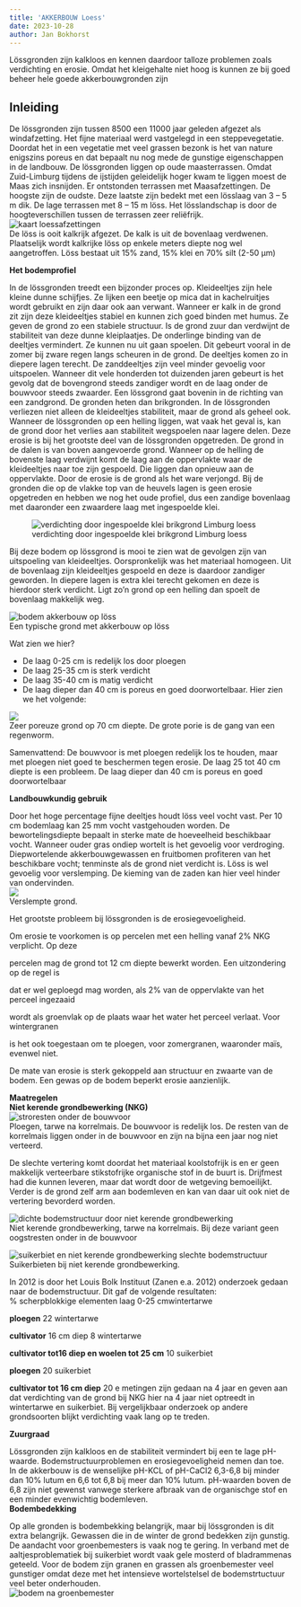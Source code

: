 ```yaml
---
title: 'AKKERBOUW Loess'
date: 2023-10-28
author: Jan Bokhorst
---
```



Lössgronden zijn kalkloos en kennen daardoor talloze problemen zoals verdichting en erosie. Omdat het kleigehalte niet hoog is kunnen ze bij goed beheer hele goede akkerbouwgronden zijn

## Inleiding

  

De lössgronden zijn tussen 8500 een 11000 jaar geleden afgezet als windafzetting. Het fijne materiaal werd vastgelegd in een steppevegetatie. Doordat het in een vegetatie met veel grassen bezonk is het van nature enigszins poreus en dat bepaalt nu nog mede de gunstige eigenschappen in de landbouw. De lössgronden liggen op oude maasterrassen. Omdat Zuid-Limburg tijdens de ijstijden geleidelijk hoger kwam te liggen moest de Maas zich insnijden. Er ontstonden terrassen met Maasafzettingen. De hoogste zijn de oudste. Deze laatste zijn bedekt met een lösslaag van 3 – 5 m dik. De lage terrassen met 8 – 15 m löss. Het lösslandschap is door de hoogteverschillen tussen de terrassen zeer reliëfrijk.   
![kaart loessafzettingen](../img/loss-1920w.jpg)   
De löss is ooit kalkrijk afgezet. De kalk is uit de bovenlaag verdwenen. Plaatselijk wordt kalkrijke löss op enkele meters diepte nog wel aangetroffen. Löss bestaat uit 15% zand, 15% klei en 70% silt (2-50 µm)

**Het bodemprofiel** 

In de lössgronden treedt een bijzonder proces op. Kleideeltjes zijn hele kleine dunne schijfjes. Ze lijken een beetje op mica dat in kachelruitjes wordt gebruikt en zijn daar ook aan verwant. Wanneer er kalk in de grond zit zijn deze kleideeltjes stabiel en kunnen zich goed binden met humus. Ze geven de grond zo een stabiele structuur. Is de grond zuur dan verdwijnt de stabiliteit van deze dunne kleiplaatjes. De onderlinge binding van de deeltjes vermindert. Ze kunnen nu uit gaan spoelen. Dit gebeurt vooral in de zomer bij zware regen langs scheuren in de grond. De deeltjes komen zo in diepere lagen terecht. De zanddeeltjes zijn veel minder gevoelig voor uitspoelen. Wanneer dit vele honderden tot duizenden jaren gebeurt is het gevolg dat de bovengrond steeds zandiger wordt en de laag onder de bouwvoor steeds zwaarder. Een lössgrond gaat bovenin in de richting van een zandgrond. De gronden heten dan brikgronden. In de lössgronden verliezen niet alleen de kleideeltjes stabiliteit, maar de grond als geheel ook. Wanneer de lössgronden op een helling liggen, wat vaak het geval is, kan de grond door het verlies aan stabiliteit wegspoelen naar lagere delen. Deze erosie is bij het grootste deel van de lössgronden opgetreden. De grond in de dalen is van boven aangevoerde grond. Wanneer op de helling de bovenste laag verdwijnt komt de laag aan de oppervlakte waar de kleideeltjes naar toe zijn gespoeld. Die liggen dan opnieuw aan de oppervlakte. Door de erosie is de grond als het ware verjongd. Bij de gronden die op de vlakke top van de heuvels lagen is geen erosie opgetreden en hebben we nog het oude profiel, dus een zandige bovenlaag met daaronder een zwaardere laag met ingespoelde klei.  

![verdichting door ingespoelde klei brikgrond Limburg loess](../img/profiellicht(Small)-1920w.jpg)   

Bij deze bodem op lössgrond is mooi te zien wat de gevolgen zijn van uitspoeling van kleideeltjes. Oorspronkelijk was het materiaal homogeen. Uit de bovenlaag zijn kleideeltjes gespoeld en deze is daardoor zandiger geworden. In diepere lagen is extra klei terecht gekomen en deze is hierdoor sterk verdicht. Ligt zo’n grond op een helling dan spoelt de bovenlaag makkelijk weg.


![bodem akkerbouw op löss](../img/tongeren023(Medium)-1920w.jpg)   
Een typische grond met akkerbouw op löss


Wat zien we hier?


- De laag 0-25 cm is redelijk los door ploegen
- De laag 25-35 cm is sterk verdicht
- De laag 35-40 cm is matig verdicht
- De laag dieper dan 40 cm is poreus en goed doorwortelbaar. Hier zien we het volgende:


![](../img/tongeren030(Medium)-1920w.jpg)   
Zeer poreuze grond op 70 cm diepte. De grote porie is de gang van een regenworm.


Samenvattend: De bouwvoor is met ploegen redelijk los te houden, maar met ploegen niet goed te beschermen tegen erosie. De laag 25 tot 40 cm diepte is een probleem. De laag dieper dan 40 cm is poreus en goed doorwortelbaar

**Landbouwkundig gebruik**  

Door het hoge percentage fijne deeltjes houdt löss veel vocht vast. Per 10 cm bodemlaag kan 25 mm vocht vastgehouden worden. De bewortelingsdiepte bepaalt in sterke mate de hoeveelheid beschikbaar vocht. Wanneer ouder gras ondiep wortelt is het gevoelig voor verdroging. Diepwortelende akkerbouwgewassen en fruitbomen profiteren van het beschikbare vocht; tenminste als de grond niet verdicht is. Löss is wel gevoelig voor verslemping. De kieming van de zaden kan hier veel hinder van ondervinden.   
![](../img/Limburg18-8-08025-1920w.jpg)   
Verslempte grond.


Het grootste probleem bij lössgronden is de erosiegevoeligheid. 

Om erosie te voorkomen is op percelen met een helling vanaf 2% NKG verplicht. Op deze 

percelen mag de grond tot 12 cm diepte bewerkt worden. Een uitzondering op de regel is 

dat er wel geploegd mag worden, als 2% van de oppervlakte van het perceel ingezaaid 

wordt als groenvlak op de plaats waar het water het perceel verlaat. Voor wintergranen 

is het ook toegestaan om te ploegen, voor zomergranen, waaronder maïs, evenwel niet. 

De mate van erosie is sterk gekoppeld aan structuur en zwaarte van de bodem. Een gewas op de bodem beperkt erosie aanzienlijk.

**Maatregelen**  
**Niet kerende grondbewerking (NKG)**   
![stroresten onder de bouwvoor](../img/tongeren008(Medium)-1920w.jpg)   
Ploegen, tarwe na korrelmais. De bouwvoor is redelijk los. De resten van de korrelmais liggen onder in de bouwvoor en zijn na bijna een jaar nog niet verteerd.


De slechte vertering komt doordat het materiaal koolstofrijk is en er geen makkelijk verteerbare stikstofrijke organische stof in de buurt is. Drijfmest had die kunnen leveren, maar dat wordt door de wetgeving bemoeilijkt. Verder is de grond zelf arm aan bodemleven en kan van daar uit ook niet de vertering bevorderd worden.


![dichte bodemstructuur door niet kerende grondbewerking](../img/tongeren026(Medium)-1920w.jpg)     
Niet kerende grondbewerking, tarwe na korrelmais. Bij deze variant geen oogstresten onder in de bouwvoor


![suikerbiet en niet kerende grondbewerking slechte bodemstructuur](../img/tongeren020(Medium)-1920w.jpg)   
Suikerbieten bij niet kerende grondbewerking. 

In 2012 is door het Louis Bolk Instituut (Zanen e.a. 2012) onderzoek gedaan naar de bodemstructuur. Dit gaf de volgende resultaten:  
% scherpblokkige elementen laag 0-25 cmwintertarwe 

**ploegen** 
22 wintertarwe 

**cultivator** 
16 cm diep 8 wintertarwe 

**cultivator tot16 diep en woelen tot 25 cm** 
10 suikerbiet 

**ploegen** 
20 suikerbiet 

**cultivator tot 16 cm diep** 
20 e metingen zijn gedaan na 4 jaar en geven aan dat verdichting van de grond bij NKG hier na 4 jaar niet optreedt in wintertarwe en suikerbiet. Bij vergelijkbaar onderzoek op andere grondsoorten blijkt verdichting vaak lang op te treden.  

**Zuurgraad**

Lössgronden zijn kalkloos en de stabiliteit vermindert bij een te lage pH-waarde. Bodemstructuurproblemen en erosiegevoeligheid nemen dan toe. In de akkerbouw is de wenselijke pH-KCL of pH-CaCl2 6,3-6,8 bij minder dan 10% lutum en 6,6 tot 6,8 bij meer dan 10% lutum. pH-waarden boven de 6,8 zijn niet gewenst vanwege sterkere afbraak van de organischge stof en een minder evenwichtig bodemleven.  
**Bodembedekking**

Op alle gronden is bodembekking belangrijk, maar bij lössgronden is dit extra belangrijk. Gewassen die in de winter de grond bedekken zijn gunstig. De aandacht voor groenbemesters is vaak nog te gering. In verband met de aaltjesproblematiek bij suikerbiet wordt vaak gele mosterd of bladrammenas geteeld. Voor de bodem zijn granen en grassen als groenbemester veel gunstiger omdat deze met het intensieve wortelstelsel de bodemstrtuctuur veel beter onderhouden.   
![bodem na groenbemester](../img/Limburg18-8-08078(2)-1920w.jpg)     


